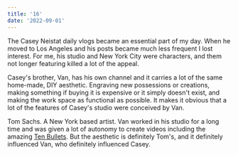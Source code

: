 ```yaml
---
title: '16'
date: '2022-09-01'
---
```


The Casey Neistat daily vlogs became an essential part of my day. When he moved to Los Angeles and his posts became much less frequent I lost interest. For me, his studio and New York City were characters, and them not longer featuring killed a lot of the appeal.

Casey's brother, Van, has his own channel and it carries a lot of the same home-made, DIY aesthetic. Engraving new possessions or creations, making something if buying it is expensive or it simply doesn't exist, and making the work space as functional as possible. It makes it obvious that a lot of the features of Casey's studio were conceived by Van.

Tom Sachs. A New York based artist. Van worked in his studio for a long time and was given a lot of autonomy to create videos including the amazing [Ten Bullets](https://youtu.be/49p1JVLHUos). But the aesthetic is definitely Tom's, and it definitely influenced Van, who definitely influenced Casey.
